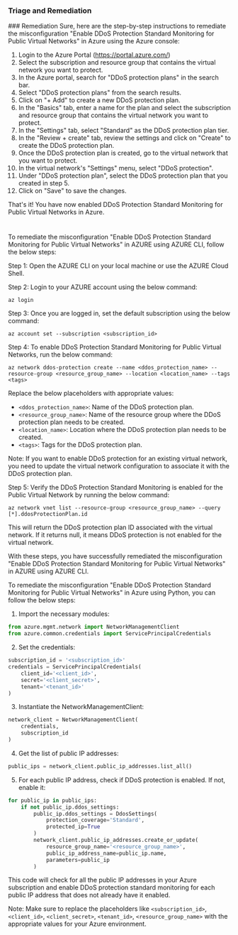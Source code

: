 
### Triage and Remediation
<Tabs>
<Tab title='Remediation'>
### Remediation

<AccordionGroup>
<Accordion title='Using Console' defaultOpen='true'>
Sure, here are the step-by-step instructions to remediate the misconfiguration "Enable DDoS Protection Standard Monitoring for Public Virtual Networks" in Azure using the Azure console:

1. Login to the Azure Portal (https://portal.azure.com/)
2. Select the subscription and resource group that contains the virtual network you want to protect.
3. In the Azure portal, search for "DDoS protection plans" in the search bar.
4. Select "DDoS protection plans" from the search results.
5. Click on "+ Add" to create a new DDoS protection plan.
6. In the "Basics" tab, enter a name for the plan and select the subscription and resource group that contains the virtual network you want to protect.
7. In the "Settings" tab, select "Standard" as the DDoS protection plan tier.
8. In the "Review + create" tab, review the settings and click on "Create" to create the DDoS protection plan.
9. Once the DDoS protection plan is created, go to the virtual network that you want to protect.
10. In the virtual network's "Settings" menu, select "DDoS protection".
11. Under "DDoS protection plan", select the DDoS protection plan that you created in step 5.
12. Click on "Save" to save the changes.

That's it! You have now enabled DDoS Protection Standard Monitoring for Public Virtual Networks in Azure.

#
</Accordion>

<Accordion title='Using CLI'>
To remediate the misconfiguration "Enable DDoS Protection Standard Monitoring for Public Virtual Networks" in AZURE using AZURE CLI, follow the below steps:

Step 1: Open the AZURE CLI on your local machine or use the AZURE Cloud Shell.

Step 2: Login to your AZURE account using the below command:
```
az login
```

Step 3: Once you are logged in, set the default subscription using the below command:
```
az account set --subscription <subscription_id>
```

Step 4: To enable DDoS Protection Standard Monitoring for Public Virtual Networks, run the below command:
```
az network ddos-protection create --name <ddos_protection_name> --resource-group <resource_group_name> --location <location_name> --tags <tags>
```
Replace the below placeholders with appropriate values:
- `<ddos_protection_name>`: Name of the DDoS protection plan.
- `<resource_group_name>`: Name of the resource group where the DDoS protection plan needs to be created.
- `<location_name>`: Location where the DDoS protection plan needs to be created.
- `<tags>`: Tags for the DDoS protection plan.

Note: If you want to enable DDoS protection for an existing virtual network, you need to update the virtual network configuration to associate it with the DDoS protection plan.

Step 5: Verify the DDoS Protection Standard Monitoring is enabled for the Public Virtual Network by running the below command:
```
az network vnet list --resource-group <resource_group_name> --query [*].ddosProtectionPlan.id
```

This will return the DDoS protection plan ID associated with the virtual network. If it returns null, it means DDoS protection is not enabled for the virtual network.

With these steps, you have successfully remediated the misconfiguration "Enable DDoS Protection Standard Monitoring for Public Virtual Networks" in AZURE using AZURE CLI.
</Accordion>

<Accordion title='Using Python'>
To remediate the misconfiguration "Enable DDoS Protection Standard Monitoring for Public Virtual Networks" in Azure using Python, you can follow the below steps:

1. Import the necessary modules:

```python
from azure.mgmt.network import NetworkManagementClient
from azure.common.credentials import ServicePrincipalCredentials
```

2. Set the credentials:

```python
subscription_id = '<subscription_id>'
credentials = ServicePrincipalCredentials(
    client_id='<client_id>',
    secret='<client_secret>',
    tenant='<tenant_id>'
)
```

3. Instantiate the NetworkManagementClient:

```python
network_client = NetworkManagementClient(
    credentials,
    subscription_id
)
```

4. Get the list of public IP addresses:

```python
public_ips = network_client.public_ip_addresses.list_all()
```

5. For each public IP address, check if DDoS protection is enabled. If not, enable it:

```python
for public_ip in public_ips:
    if not public_ip.ddos_settings:
        public_ip.ddos_settings = DdosSettings(
            protection_coverage='Standard',
            protected_ip=True
        )
        network_client.public_ip_addresses.create_or_update(
            resource_group_name='<resource_group_name>',
            public_ip_address_name=public_ip.name,
            parameters=public_ip
        )
```

This code will check for all the public IP addresses in your Azure subscription and enable DDoS protection standard monitoring for each public IP address that does not already have it enabled.

Note: Make sure to replace the placeholders like `<subscription_id>`, `<client_id>`, `<client_secret>`, `<tenant_id>`, `<resource_group_name>` with the appropriate values for your Azure environment.
</Accordion>

</AccordionGroup>
</Tab>
</Tabs>
